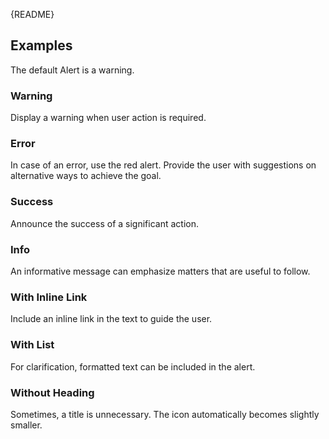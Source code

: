
<Meta of={AlertStories} />

<Markdown>{README}</Markdown>

## Examples

The default Alert is a warning.

<Primary />

<Controls />

### Warning

Display a warning when user action is required.

<Canvas of={AlertStories.Warning} />

### Error

In case of an error, use the red alert.
Provide the user with suggestions on alternative ways to achieve the goal.

<Canvas of={AlertStories.Error} />

### Success

Announce the success of a significant action.

<Canvas of={AlertStories.Success} />

### Info

An informative message can emphasize matters that are useful to follow.

<Canvas of={AlertStories.Info} />

### With Inline Link

Include an inline link in the text to guide the user.

<Canvas of={AlertStories.WithInlineLink} />

### With List

For clarification, formatted text can be included in the alert.

<Canvas of={AlertStories.WithList} />

### Without Heading

Sometimes, a title is unnecessary.
The icon automatically becomes slightly smaller.

<Canvas of={AlertStories.WithoutHeading} />
